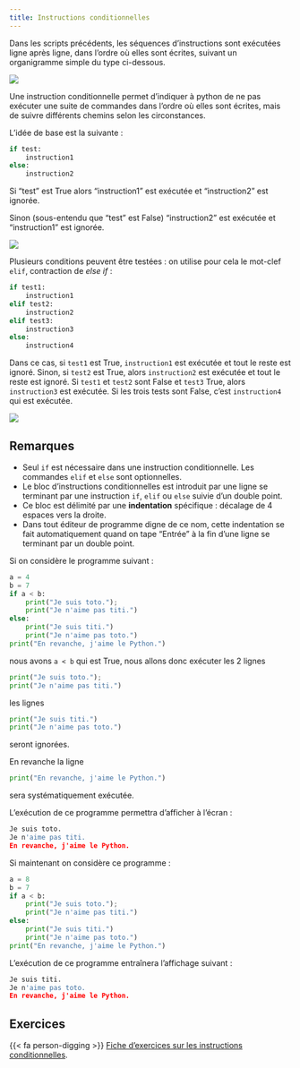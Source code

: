 ```yaml
---
title: Instructions conditionnelles
---
```


Dans les scripts précédents, les séquences d'instructions sont exécutées ligne après ligne, dans l'ordre où elles sont écrites, suivant un organigramme simple du type ci-dessous.

![](flowchart_sequence.svg)

Une instruction conditionnelle permet d'indiquer à python de ne pas exécuter une suite de commandes dans l'ordre où elles sont écrites, mais de suivre différents chemins selon les circonstances.

L'idée de base est la suivante :

```python
if test:
	instruction1
else:
	instruction2
```

Si "test" est True alors "instruction1" est exécutée et "instruction2" est ignorée.

Sinon (sous-entendu que "test" est False) "instruction2" est exécutée et "instruction1" est ignorée.

![](flowchart_if_else.svg)

Plusieurs conditions peuvent être testées : on utilise pour cela le mot-clef `elif`, contraction de _else if_ :

```python
if test1:
	instruction1
elif test2:
    instruction2
elif test3:
    instruction3
else:
	instruction4
```

Dans ce cas, si `test1` est True, `instruction1` est exécutée et tout le reste est ignoré. Sinon, si `test2` est True, alors `instruction2` est exécutée et tout le reste est ignoré. Si `test1` et `test2` sont False et `test3` True, alors `instruction3` est exécutée. Si les trois tests sont False, c'est `instruction4` qui est exécutée.

![](flowchart_if_elif.svg)

:::{.callout-note}
## Remarques

* Seul `if` est nécessaire dans une instruction conditionnelle. Les commandes `elif` et `else` sont optionnelles.
* Le bloc d'instructions conditionnelles est introduit par une ligne se terminant par une instruction `if`, `elif` ou `else` suivie d'un double point.
* Ce bloc est délimité par une **indentation** spécifique : décalage de 4 espaces vers la droite.
* Dans tout éditeur de programme digne de ce nom, cette indentation se fait automatiquement quand on tape "Entrée" à la fin d'une ligne se terminant par un double point.
:::

Si on considère le programme suivant :

```python
a = 4
b = 7
if a < b:
	print("Je suis toto.");
	print("Je n'aime pas titi.")
else:
	print("Je suis titi.")
	print("Je n'aime pas toto.")
print("En revanche, j'aime le Python.")
```
nous avons `a < b` qui est True, nous allons donc exécuter les  2 lignes 

```python
print("Je suis toto.");
print("Je n'aime pas titi.")
```
les lignes 

```python
print("Je suis titi.")
print("Je n'aime pas toto.")
```
seront ignorées.

En revanche la ligne 
```python
print("En revanche, j'aime le Python.")
```
sera systématiquement exécutée.

L'exécution de ce programme permettra d'afficher à l'écran :

```python
Je suis toto.
Je n'aime pas titi.
En revanche, j'aime le Python.
```

Si maintenant on considère ce programme :

```python
a = 8
b = 7
if a < b:
	print("Je suis toto.");
	print("Je n'aime pas titi.")
else:
	print("Je suis titi.")
	print("Je n'aime pas toto.")
print("En revanche, j'aime le Python.")
```
L'exécution de ce programme entraînera l'affichage suivant  :

```python
Je suis titi.
Je n'aime pas toto.
En revanche, j'aime le Python.
```
:::{.callout-caution}
## Exercices

{{< fa person-digging >}} [Fiche d'exercices sur les instructions conditionnelles](python_bases_exos_2.qmd){target=_blank}.
:::
